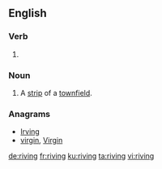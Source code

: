 ==English==

===Verb===
{{head|en|present participle}}

# {{present participle of|rive|lang=en}}

===Noun===
{{en-noun}}

# {{cx|historical|agriculture|lang=en}} A [[strip]] of a [[townfield]].

===Anagrams===
* [[Irving#English|Irving]]
* [[virgin#English|virgin]], [[Virgin#English|Virgin]]

[[de:riving]]
[[fr:riving]]
[[ku:riving]]
[[ta:riving]]
[[vi:riving]]